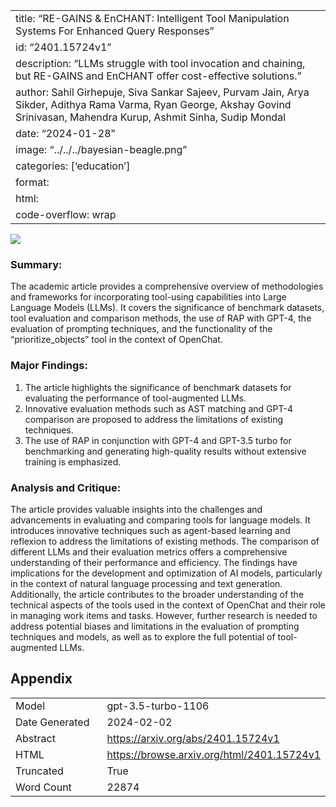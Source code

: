 
---
title: "RE-GAINS & EnCHANT: Intelligent Tool Manipulation Systems For Enhanced Query Responses"
id: "2401.15724v1"
description: "LLMs struggle with tool invocation and chaining, but RE-GAINS and EnCHANT offer cost-effective solutions."
author: Sahil Girhepuje, Siva Sankar Sajeev, Purvam Jain, Arya Sikder, Adithya Rama Varma, Ryan George, Akshay Govind Srinivasan, Mahendra Kurup, Ashmit Sinha, Sudip Mondal
date: "2024-01-28"
image: "../../../bayesian-beagle.png"
categories: ['education']
format:
  html:
    code-overflow: wrap
---

![](None)

### Summary:

The academic article provides a comprehensive overview of methodologies and frameworks for incorporating tool-using capabilities into Large Language Models (LLMs). It covers the significance of benchmark datasets, tool evaluation and comparison methods, the use of RAP with GPT-4, the evaluation of prompting techniques, and the functionality of the "prioritize_objects" tool in the context of OpenChat.

### Major Findings:
1. The article highlights the significance of benchmark datasets for evaluating the performance of tool-augmented LLMs.
2. Innovative evaluation methods such as AST matching and GPT-4 comparison are proposed to address the limitations of existing techniques.
3. The use of RAP in conjunction with GPT-4 and GPT-3.5 turbo for benchmarking and generating high-quality results without extensive training is emphasized.

### Analysis and Critique:
The article provides valuable insights into the challenges and advancements in evaluating and comparing tools for language models. It introduces innovative techniques such as agent-based learning and reflexion to address the limitations of existing methods. The comparison of different LLMs and their evaluation metrics offers a comprehensive understanding of their performance and efficiency. The findings have implications for the development and optimization of AI models, particularly in the context of natural language processing and text generation. Additionally, the article contributes to the broader understanding of the technical aspects of the tools used in the context of OpenChat and their role in managing work items and tasks. However, further research is needed to address potential biases and limitations in the evaluation of prompting techniques and models, as well as to explore the full potential of tool-augmented LLMs.

## Appendix

|          |          |
|----------|----------|
| Model     | gpt-3.5-turbo-1106       |
| Date Generated     | 2024-02-02       |
| Abstract | [https://arxiv.org/abs/2401.15724v1](https://arxiv.org/abs/2401.15724v1)        |
| HTML     | [https://browse.arxiv.org/html/2401.15724v1](https://browse.arxiv.org/html/2401.15724v1)       |
| Truncated       | True       |
| Word Count       | 22874       |